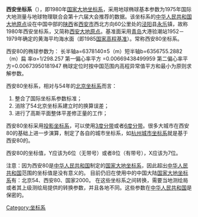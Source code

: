 '''西安坐标系'''（{{coord|34|32|N|108|55|E|​display=inline,title}}），即1980年[[国家大地坐标系|国家大地坐标系]]，采用地球椭球基本参数为1975年国际大地测量与地球物理联合会第十六届大会推荐的数据。该坐标系的[[中华人民共和国大地原点|中华人民共和国大地原点]]设在中国中部的[[陕西|陕西]]省[[西安市|西安市]]西北方向60公里处的[[泾阳|泾阳]]县[[永乐|永乐]]镇，故称1980年西安坐标系，又简称[[西安大地原点|西安大地原点]]。基准面采用[[青岛|青岛]]大港验潮站1952－1979年确定的黄海平均海水面（即1985[[国家高程基准|国家高程基准]]）。常称西安80坐标系。

西安80的椭球参数为：
长半轴a=6378140±5（m）短半轴b=6356755.2882（m）扁 率α=1/298.257
第一偏心率平方 =0.00669438499959 第二偏心率平方=0.00673950181947
椭球定位时按中国范围内高程异常值平方和最小为原则求解参数。

西安80坐标系，相对与54年的[[北京坐标系|北京坐标系]]而言：
#整合了国际坐标系参数标准；
#消除了54北京坐标系建立时的换算误差；
#进行了高斯平面整体平差修正量的工作；

西安80坐标采用[[投影坐标系|投影坐标系]]，可以使用[[3度分带|3度分带]]或者[[6度分带|6度分带]]。很多大城市在西安80的基础上进一步演算，制定了各自的城市坐标系，如[[杭州城市坐标系|杭州城市坐标系]]就是基于西安80的。

西安80的坐标值，Y应该为6位（无带号）或者8位（有带号），X应该为7位。

注意：因为西安80是[[中华人民共和国|中华人民共和国]]制定的[[国家大地坐标系|国家大地坐标系]]，因此超出[[中华人民共和国|中华人民共和国]]范围的坐标值是没有意义的。
目前仍旧在使用中的中国大陆[[国家大地坐标系|国家大地坐标系]]有：北京54、西安80、国家2000。
在这些坐标系之间转换，需要当地测绘局或者其上级测绘局提供的转换参数，并且各地不同。这些参数在[[中华人民共和国|中华人民共和国]]是保密的。

{{PRChina-geo-stub}}
[[Category:坐标系|Category:坐标系]]